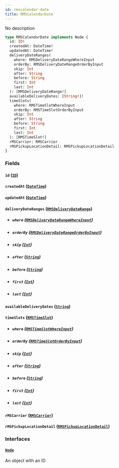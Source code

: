 ```yaml
---
id: rmscalendar-date
title: RMSCalendarDate
---
```


No description

```graphql
type RMSCalendarDate implements Node {
  id: ID!
  createdAt: DateTime!
  updatedAt: DateTime!
  deliveryDateRanges(
    where: RMSDeliveryDateRangeWhereInput
    orderBy: RMSDeliveryDateRangeOrderByInput
    skip: Int
    after: String
    before: String
    first: Int
    last: Int
  ): [RMSDeliveryDateRange!]
  availableDeliveryDates: [String!]!
  timeSlots(
    where: RMSTimeSlotWhereInput
    orderBy: RMSTimeSlotOrderByInput
    skip: Int
    after: String
    before: String
    first: Int
    last: Int
  ): [RMSTimeSlot!]
  rMSCarrier: RMSCarrier
  rMSPickupLocationDetail: RMSPickupLocationDetail
}
```

### Fields

#### `id` ([`ID`](../order-view-service/scalars/id))

#### `createdAt` ([`DateTime`](../order-view-service/scalars/date-time))

#### `updatedAt` ([`DateTime`](../order-view-service/scalars/date-time))

#### `deliveryDateRanges` ([`RMSDeliveryDateRange`](../order-view-service/objects/rmsdelivery-date-range))

- ##### `where` ([`RMSDeliveryDateRangeWhereInput`](../order-view-service/inputs/rmsdelivery-date-range-where-input))

- ##### `orderBy` ([`RMSDeliveryDateRangeOrderByInput`](../order-view-service/enums/rmsdelivery-date-range-order-by-input))

- ##### `skip` ([`Int`](../order-view-service/scalars/int))

- ##### `after` ([`String`](../order-view-service/scalars/string))

- ##### `before` ([`String`](../order-view-service/scalars/string))

- ##### `first` ([`Int`](../order-view-service/scalars/int))

- ##### `last` ([`Int`](../order-view-service/scalars/int))

#### `availableDeliveryDates` ([`String`](../order-view-service/scalars/string))

#### `timeSlots` ([`RMSTimeSlot`](../order-view-service/objects/rmstime-slot))

- ##### `where` ([`RMSTimeSlotWhereInput`](../order-view-service/inputs/rmstime-slot-where-input))

- ##### `orderBy` ([`RMSTimeSlotOrderByInput`](../order-view-service/enums/rmstime-slot-order-by-input))

- ##### `skip` ([`Int`](../order-view-service/scalars/int))

- ##### `after` ([`String`](../order-view-service/scalars/string))

- ##### `before` ([`String`](../order-view-service/scalars/string))

- ##### `first` ([`Int`](../order-view-service/scalars/int))

- ##### `last` ([`Int`](../order-view-service/scalars/int))

#### `rMSCarrier` ([`RMSCarrier`](../order-view-service/objects/rmscarrier))

#### `rMSPickupLocationDetail` ([`RMSPickupLocationDetail`](../order-view-service/objects/rmspickup-location-detail))

### Interfaces

#### [`Node`](../order-view-service/interfaces/node)

An object with an ID
